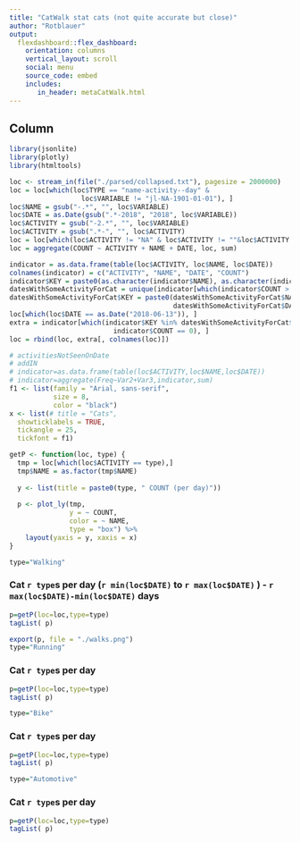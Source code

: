 ```yaml
---
title: "CatWalk stat cats (not quite accurate but close)"
author: "Rotblauer"
output: 
  flexdashboard::flex_dashboard:
    orientation: columns
    vertical_layout: scroll
    social: menu
    source_code: embed
    includes:
       in_header: metaCatWalk.html
---
```





Column {data-width=800}
-----------------------------------------------------------------------

```r


library(jsonlite)
library(plotly)
library(htmltools)

loc <- stream_in(file("./parsed/collapsed.txt"), pagesize = 2000000)
loc = loc[which(loc$TYPE == "name-activity--day" &
                  loc$VARIABLE != "jl-NA-1901-01-01"), ]
loc$NAME = gsub("-.*", "", loc$VARIABLE)
loc$DATE = as.Date(gsub(".*-2018", "2018", loc$VARIABLE))
loc$ACTIVITY = gsub("-2.*", "", loc$VARIABLE)
loc$ACTIVITY = gsub(".*-", "", loc$ACTIVITY)
loc = loc[which(loc$ACTIVITY != "NA" & loc$ACTIVITY != ""&loc$ACTIVITY!="Unknown"), ]
loc = aggregate(COUNT ~ ACTIVITY + NAME + DATE, loc, sum)

indicator = as.data.frame(table(loc$ACTIVITY, loc$NAME, loc$DATE))
colnames(indicator) = c("ACTIVITY", "NAME", "DATE", "COUNT")
indicator$KEY = paste0(as.character(indicator$NAME), as.character(indicator$DATE))
datesWithSomeActivityForCat = unique(indicator[which(indicator$COUNT > 0), c("NAME", "DATE")])
datesWithSomeActivityForCat$KEY = paste0(datesWithSomeActivityForCat$NAME,
                                         datesWithSomeActivityForCat$DATE)
loc[which(loc$DATE == as.Date("2018-06-13")), ]
extra = indicator[which(indicator$KEY %in% datesWithSomeActivityForCat$KEY &
                          indicator$COUNT == 0), ]
loc = rbind(loc, extra[, colnames(loc)])

# activitiesNotSeenOnDate
# addIN
# indicator=as.data.frame(table(loc$ACTIVITY,loc$NAME,loc$DATE))
# indicator=aggregate(Freq~Var2+Var3,indicator,sum)
f1 <- list(family = "Arial, sans-serif",
           size = 8,
           color = "black")
x <- list(# title = "Cats",
  showticklabels = TRUE,
  tickangle = 25,
  tickfont = f1)

getP <- function(loc, type) {
  tmp = loc[which(loc$ACTIVITY == type),]
  tmp$NAME = as.factor(tmp$NAME)
  
  y <- list(title = paste0(type, " COUNT (per day)"))
  
  p <- plot_ly(tmp,
               y = ~ COUNT,
               color = ~ NAME,
               type = "box") %>%
    layout(yaxis = y, xaxis = x)
}

type="Walking"
```

### Cat `r type`s per day (`r min(loc$DATE)` to `r max(loc$DATE)` ) - `r max(loc$DATE)-min(loc$DATE)` days

```r
p=getP(loc=loc,type=type)
tagList( p)

export(p, file = "./walks.png")
type="Running"

```

### Cat `r type`s per day
```r
p=getP(loc=loc,type=type)
tagList( p)

type="Bike"

```

### Cat `r type`s per day
```r
p=getP(loc=loc,type=type)
tagList( p)

type="Automotive"

```


### Cat `r type`s per day
```r
p=getP(loc=loc,type=type)
tagList( p)

```
